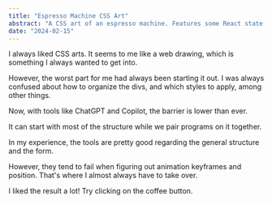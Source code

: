 ```yaml
---
title: "Espresso Machine CSS Art"
abstract: "A CSS art of an espresso machine. Features some React state as well to pour some coffee on press."
date: "2024-02-15"
---
```

I always liked CSS arts. It seems to me like a web drawing, which is something I always wanted to get into.

However, the worst part for me had always been starting it out. I was always confused about how to organize the divs, and which styles to apply, among other things.

Now, with tools like ChatGPT and Copilot, the barrier is lower than ever.

It can start with most of the structure while we pair programs on it together.

In my experience, the tools are pretty good regarding the general structure and the form.

However, they tend to fail when figuring out animation keyframes and position. That's where I almost always have to take over.

I liked the result a lot! Try clicking on the coffee button.

<EspressoMachine/>
